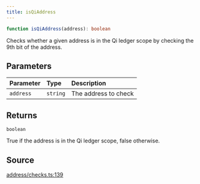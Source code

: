 ```yaml
---
title: isQiAddress
---
```


```ts
function isQiAddress(address): boolean
```

Checks whether a given address is in the Qi ledger scope by checking the 9th bit of the address.

## Parameters

| Parameter | Type | Description |
| :------ | :------ | :------ |
| `address` | `string` | The address to check |

## Returns

`boolean`

True if the address is in the Qi ledger scope, false otherwise.

## Source

[address/checks.ts:139](https://github.com/dominant-strategies/quais.js/blob/7ad0a969a30d30fc2cf79fa0dcda980927cb6fd5/src/address/checks.ts#L139)
